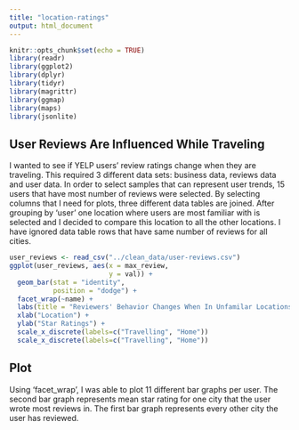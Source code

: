 ```yaml
---
title: "location-ratings"
output: html_document
---
```


```r
knitr::opts_chunk$set(echo = TRUE)
library(readr)
library(ggplot2)
library(dplyr)
library(tidyr)
library(magrittr)
library(ggmap)
library(maps)
library(jsonlite)
```

## User Reviews Are Influenced While Traveling

I wanted to see if YELP users' review ratings change when they are traveling. This required 3 different data sets: business data, reviews data and user data. In order to select samples that can represent user trends, 15 users that have most number of reviews were selected. By selecting columns that I need for plots,  three different data tables are joined. After grouping by 'user' one location where users are most familiar with is selected and I decided to compare this location to all the other locations. I have ignored data table rows that have  same number of reviews for all cities. 

```r
user_reviews <- read_csv("../clean_data/user-reviews.csv")
ggplot(user_reviews, aes(x = max_review,
                         y = val)) +
  geom_bar(stat = "identity", 
           position = "dodge") + 
  facet_wrap(~name) + 
  labs(title = "Reviewers' Behavior Changes When In Unfamilar Locations") +
  xlab("Location") + 
  ylab("Star Ratings") +
  scale_x_discrete(labels=c("Travelling", "Home"))
  scale_x_discrete(labels=c("Travelling", "Home"))
```

## Plot

Using 'facet_wrap', I was able to plot 11 different bar graphs per user. The second bar graph represents mean star rating for one city that the user wrote most reviews in. The first bar graph represents every other city the user has reviewed.
